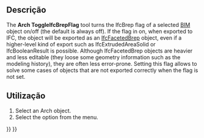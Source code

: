 <languages/>

<div class="mw-translate-fuzzy">
{{Docnav
|[[Arch_IfcExplorer/pt-br|Explorador Ifc]]
|[[Arch_3Views/pt-br|3 vistas da malha]]
|[[Arch_Workbench/pt-br|Arch]]
|IconL=IFC.svg
|IconR=Arch_3Views.svg
|IconC=Workbench_Arch.svg
}}
</div>

{{VeryImportantMessage|THIS COMMAND IS PART OF THE INTEGRATED [[BIM_Workbench|BIM WORKBENCH]] IN V1.0<br>
This page has been updated for that version.}}

{{GuiCommand
|Name=Arch ToggleIfcBrepFlag
|MenuLocation=Utils → Toggle IFC B-rep flag
|Workbenches=[[BIM_Workbench|BIM]]
|SeeAlso=[[Arch_IfcExplorer|Arch IfcExplorer]], [[Arch_IFC|Arch IFC]]
}}

<span id="Description"></span>
==Descrição==

The '''Arch ToggleIfcBrepFlag''' tool turns the IfcBrep flag of a selected [[BIM_Workbench|BIM]] object on/off (the default is always off). If the flag in on, when exported to IFC, the object will be exported as an [https://standards.buildingsmart.org/IFC/DEV/IFC4_2/FINAL/HTML/schema/ifcgeometricmodelresource/lexical/ifcfacetedbrep.htm IfcFacetedBrep] object, even if a higher-level kind of export such as IfcExtrudedAreaSolid or IfcBooleanResult is possible. Although IfcFacetedBrep objects are heavier and less editable (they loose some geometry information such as the modeling history), they are often less error-prone. Setting this flag allows to solve some cases of objects that are not exported correctly when the flag is not set.

<span id="Usage"></span>
==Utilização== 

# Select an Arch object.
# Select the {{MenuCommand|Utils → [[Image:Arch_ToggleIfcBrepFlag.svg|16px]] Toggle IFC B-rep flag}} option from the menu.


<div class="mw-translate-fuzzy">
{{Docnav
|[[Arch_IfcExplorer/pt-br|Explorador Ifc]]
|[[Arch_3Views/pt-br|3 vistas da malha]]
|[[Arch_Workbench/pt-br|Arch]]
|IconL=IFC.svg
|IconR=Arch_3Views.svg
|IconC=Workbench_Arch.svg
}}
</div>

{{BIM_Tools_navi{{#translation:}}}}
{{Userdocnavi{{#translation:}}}}
